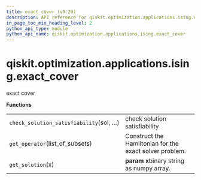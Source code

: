 ```yaml
---
title: exact_cover (v0.29)
description: API reference for qiskit.optimization.applications.ising.exact_cover in qiskit v0.29
in_page_toc_min_heading_level: 2
python_api_type: module
python_api_name: qiskit.optimization.applications.ising.exact_cover
---
```


<span id="module-qiskit.optimization.applications.ising.exact_cover" />

<span id="qiskit-optimization-applications-ising-exact-cover" />

# qiskit.optimization.applications.ising.exact\_cover

exact cover

**Functions**

|                                         |                                                         |
| --------------------------------------- | ------------------------------------------------------- |
| `check_solution_satisfiability`(sol, …) | check solution satisfiability                           |
| `get_operator`(list\_of\_subsets)       | Construct the Hamiltonian for the exact solver problem. |
| `get_solution`(x)                       | **param x**binary string as numpy array.                |

